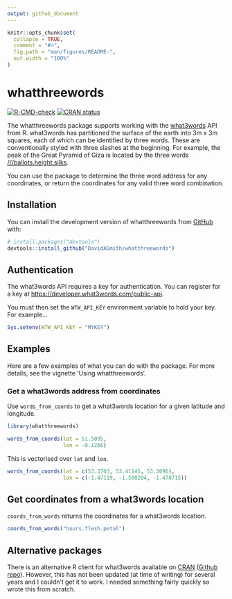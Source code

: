 ```yaml
---
output: github_document
---
```


<!-- README.md is generated from README.Rmd. Please edit that file -->

```r
knitr::opts_chunk$set(
  collapse = TRUE,
  comment = "#>",
  fig.path = "man/figures/README-",
  out.width = "100%"
)
```

# whatthreewords

<!-- badges: start -->
[![R-CMD-check](https://github.com/DavidASmith/whatthreewords/actions/workflows/R-CMD-check.yaml/badge.svg)](https://github.com/DavidASmith/whatthreewords/actions/workflows/R-CMD-check.yaml)
[![CRAN status](https://www.r-pkg.org/badges/version/whatthreewords)](https://CRAN.R-project.org/package=whatthreewords)
<!-- badges: end -->

The whatthreewords package supports working with the [what3words](https://what3words.com/) API from R. what3words has partitioned the surface of the earth into 3m x 3m squares, each of which can be identified by three words. These are conventionally styled with three slashes at the beginning. For example, the peak of the Great Pyramid of Giza is located by the three words [///ballots.height.silks](https://what3words.com/ballots.height.silks).

You can use the package to determine the three word address for any coordinates, or return the coordinates for any valid three word combination. 


## Installation

You can install the development version of whatthreewords from [GitHub](https://github.com/) with:

``` r
# install.packages("devtools")
devtools::install_github("DavidASmith/whatthreewords")
```

## Authentication

The what3words API requires a key for authentication. You can register for a key at [https://developer.what3words.com/public-api](https://developer.what3words.com/public-api).

You must then set the `WTW_API_KEY` environment variable to hold your key. For example...

``` r
Sys.setenv(WTW_API_KEY = "MYKEY")
```

## Examples

Here are a few examples of what you can do with the package. For more details, see the vignette 'Using whatthreewords'.

### Get a what3words address from coordinates

Use `words_from_coords` to get a what3words location for a given latitude and longitude.

```r
library(whatthreewords)

words_from_coords(lat = 51.5095, 
                  lon = -0.1266)
```
This is vectorised over `lat` and `lon`.

```r
words_from_coords(lat = c(53.3703, 53.41145, 53.3096), 
                  lon = c(-1.47119, -1.500204, -1.478715))
```
## Get coordinates from a what3words location

`coords_from_words` returns the coordinates for a what3words location.

```r
coords_from_words("hours.flesh.petal")
```

## Alternative packages

There is an alternative R client for what3words available on [CRAN](https://CRAN.R-project.org/package=threewords) ([Github repo](https://github.com/Ironholds/threewords)). However, this has not been updated (at time of writing) for several years and I couldn't get it to work. I needed something fairly quickly so wrote this from scratch. 
